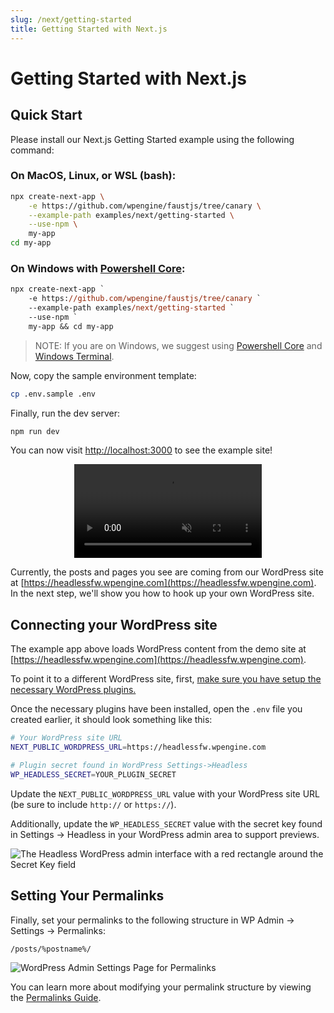 ```yaml
---
slug: /next/getting-started
title: Getting Started with Next.js
---
```


# Getting Started with Next.js

## Quick Start

Please install our Next.js Getting Started example using the following command:

### On MacOS, Linux, or WSL (bash):

```bash
npx create-next-app \
    -e https://github.com/wpengine/faustjs/tree/canary \
    --example-path examples/next/getting-started \
    --use-npm \
    my-app
cd my-app
```

### On Windows with [Powershell Core](https://docs.microsoft.com/en-us/powershell/scripting/install/installing-powershell-core-on-windows?view=powershell-7.1):

```ps
npx create-next-app `
    -e https://github.com/wpengine/faustjs/tree/canary `
    --example-path examples/next/getting-started `
    --use-npm `
    my-app && cd my-app
```

> NOTE: If you are on Windows, we suggest using [Powershell Core](https://docs.microsoft.com/en-us/powershell/scripting/install/installing-powershell-core-on-windows?view=powershell-7.1) and [Windows Terminal](https://www.microsoft.com/en-us/p/windows-terminal/9n0dx20hk701).

Now, copy the sample environment template:

```bash
cp .env.sample .env
```

Finally, run the dev server:

```bash
npm run dev
```

You can now visit [http://localhost:3000](http://localhost:3000) to see the example site!

<p align="center">
  <video
    src="/docs/video/next/getting-started-next-example.mp4"
    muted
    autoPlay
    playsInline
    controls
    loop
  />
</p>

Currently, the posts and pages you see are coming from our WordPress site at [https://headlessfw.wpengine.com](https://headlessfw.wpengine.com). In the next step, we'll show you how to hook up your own WordPress site.

## Connecting your WordPress site

The example app above loads WordPress content from the demo site at [https://headlessfw.wpengine.com](https://headlessfw.wpengine.com).

To point it to a different WordPress site, first, [make sure you have setup the necessary WordPress plugins.](../tutorial/setup-faustjs#installing-plugins-on-wordpress)

Once the necessary plugins have been installed, open the `.env` file you created earlier, it should look something like this:

```bash
# Your WordPress site URL
NEXT_PUBLIC_WORDPRESS_URL=https://headlessfw.wpengine.com

# Plugin secret found in WordPress Settings->Headless
WP_HEADLESS_SECRET=YOUR_PLUGIN_SECRET
```

Update the `NEXT_PUBLIC_WORDPRESS_URL` value with your WordPress site URL (be sure to include `http://` or `https://`).

Additionally, update the `WP_HEADLESS_SECRET` value with the secret key found in Settings → Headless in your WordPress admin area to support previews.

<img
  src="/docs/img/headless-admin-secret.png"
  alt="The Headless WordPress admin interface with a red rectangle around the Secret Key field"
/>

## Setting Your Permalinks

Finally, set your permalinks to the following structure in WP Admin -> Settings -> Permalinks:

```
/posts/%postname%/
```

<img
  src="/docs/img/permalinks.png"
  alt="WordPress Admin Settings Page for Permalinks"
/>

You can learn more about modifying your permalink structure by viewing the [Permalinks Guide](/docs/next/guides/permalinks).
